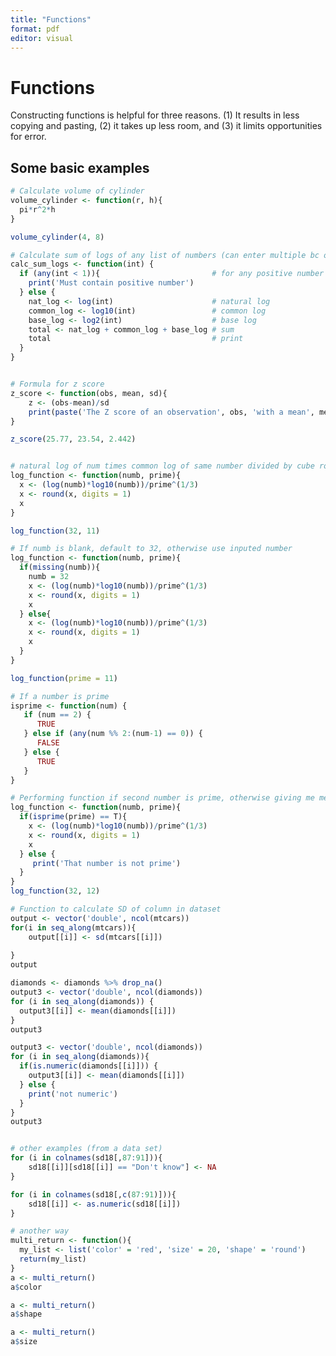 ```yaml
---
title: "Functions"
format: pdf
editor: visual
---
```


# Functions

Constructing functions is helpful for three reasons. (1) It results in less copying and pasting, (2) it takes up less room, and (3) it limits opportunities for error.

## Some basic examples

```r
# Calculate volume of cylinder 
volume_cylinder <- function(r, h){
  pi*r^2*h
}

volume_cylinder(4, 8)

# Calculate sum of logs of any list of numbers (can enter multiple bc of "any" function
calc_sum_logs <- function(int) {
  if (any(int < 1)){                         # for any positive number
    print('Must contain positive number')
  } else {
    nat_log <- log(int)                      # natural log
    common_log <- log10(int)                 # common log
    base_log <- log2(int)                    # base log
    total <- nat_log + common_log + base_log # sum
    total                                    # print
  }
}


# Formula for z score
z_score <- function(obs, mean, sd){
    z <- (obs-mean)/sd
    print(paste('The Z score of an observation', obs, 'with a mean', mean, 'and a standard deviation', sd, 'is:', z))
}

z_score(25.77, 23.54, 2.442)


# natural log of num times common log of same number divided by cube root of given prime number
log_function <- function(numb, prime){
  x <- (log(numb)*log10(numb))/prime^(1/3)
  x <- round(x, digits = 1)
  x
}

log_function(32, 11)

# If numb is blank, default to 32, otherwise use inputed number 
log_function <- function(numb, prime){
  if(missing(numb)){
    numb = 32
    x <- (log(numb)*log10(numb))/prime^(1/3)
    x <- round(x, digits = 1)
    x
  } else{
    x <- (log(numb)*log10(numb))/prime^(1/3)
    x <- round(x, digits = 1)
    x
  }
}

log_function(prime = 11)

# If a number is prime
isprime <- function(num) {
   if (num == 2) {
      TRUE
   } else if (any(num %% 2:(num-1) == 0)) {
      FALSE
   } else { 
      TRUE
   }
}

# Performing function if second number is prime, otherwise giving me message
log_function <- function(numb, prime){
  if(isprime(prime) == T){
    x <- (log(numb)*log10(numb))/prime^(1/3)
    x <- round(x, digits = 1)
    x
  } else {
     print('That number is not prime')
  }
}
log_function(32, 12)

# Function to calculate SD of column in dataset
output <- vector('double', ncol(mtcars))
for(i in seq_along(mtcars)){
    output[[i]] <- sd(mtcars[[i]])
      
}
output

diamonds <- diamonds %>% drop_na()
output3 <- vector('double', ncol(diamonds)) 
for (i in seq_along(diamonds)) {
  output3[[i]] <- mean(diamonds[[i]])
}
output3

output3 <- vector('double', ncol(diamonds)) 
for (i in seq_along(diamonds)){
  if(is.numeric(diamonds[[i]])) {
    output3[[i]] <- mean(diamonds[[i]])
  } else {
    print('not numeric')
  }
}
output3


# other examples (from a data set)
for (i in colnames(sd18[,87:91])){   
    sd18[[i]][sd18[[i]] == "Don't know"] <- NA   
}

for (i in colnames(sd18[,c(87:91)])){   
    sd18[[i]] <- as.numeric(sd18[[i]])  
}

# another way
multi_return <- function(){
  my_list <- list('color' = 'red', 'size' = 20, 'shape' = 'round')
  return(my_list)
}
a <- multi_return()
a$color

a <- multi_return()
a$shape

a <- multi_return()
a$size
```
